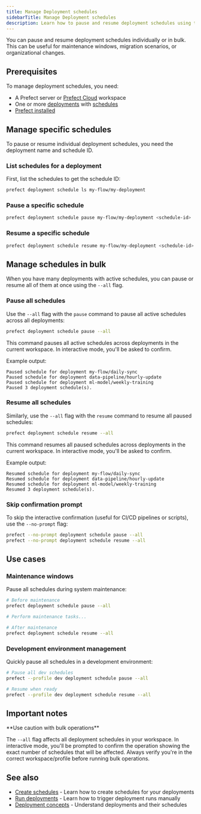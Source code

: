 ```yaml
---
title: Manage Deployment schedules
sidebarTitle: Manage Deployment schedules
description: Learn how to pause and resume deployment schedules using the Prefect CLI.
---
```


You can pause and resume deployment schedules individually or in bulk. 
This can be useful for maintenance windows, migration scenarios, or organizational changes.

## Prerequisites

To manage deployment schedules, you need:
- A Prefect server or [Prefect Cloud](/v3/get-started/quickstart) workspace
- One or more [deployments](/v3/how-to-guides/deployments/create-deployments) with [schedules](/v3/how-to-guides/deployments/create-schedules)
- [Prefect installed](/v3/get-started/install)

## Manage specific schedules

To pause or resume individual deployment schedules, you need the deployment name and schedule ID.

### List schedules for a deployment

First, list the schedules to get the schedule ID:

```bash
prefect deployment schedule ls my-flow/my-deployment
```

### Pause a specific schedule

```bash
prefect deployment schedule pause my-flow/my-deployment <schedule-id>
```

### Resume a specific schedule

```bash
prefect deployment schedule resume my-flow/my-deployment <schedule-id>
```

## Manage schedules in bulk

When you have many deployments with active schedules, you can pause or resume all of them at once using the `--all` flag.

### Pause all schedules

Use the `--all` flag with the `pause` command to pause all active schedules across all deployments:

```bash
prefect deployment schedule pause --all
```

This command pauses all active schedules across deployments in the current workspace. In interactive mode, you'll be asked to confirm.

Example output:
```
Paused schedule for deployment my-flow/daily-sync
Paused schedule for deployment data-pipeline/hourly-update
Paused schedule for deployment ml-model/weekly-training
Paused 3 deployment schedule(s).
```

### Resume all schedules

Similarly, use the `--all` flag with the `resume` command to resume all paused schedules:

```bash
prefect deployment schedule resume --all
```

This command resumes all paused schedules across deployments in the current workspace. In interactive mode, you'll be asked to confirm.

Example output:
```
Resumed schedule for deployment my-flow/daily-sync
Resumed schedule for deployment data-pipeline/hourly-update
Resumed schedule for deployment ml-model/weekly-training
Resumed 3 deployment schedule(s).
```

### Skip confirmation prompt

To skip the interactive confirmation (useful for CI/CD pipelines or scripts), use the `--no-prompt` flag:

```bash
prefect --no-prompt deployment schedule pause --all
prefect --no-prompt deployment schedule resume --all
```

## Use cases

### Maintenance windows

Pause all schedules during system maintenance:

```bash
# Before maintenance
prefect deployment schedule pause --all

# Perform maintenance tasks...

# After maintenance
prefect deployment schedule resume --all
```

### Development environment management

Quickly pause all schedules in a development environment:

```bash
# Pause all dev schedules
prefect --profile dev deployment schedule pause --all

# Resume when ready
prefect --profile dev deployment schedule resume --all
```

## Important notes

<Warning>
**Use caution with bulk operations**

The `--all` flag affects all deployment schedules in your workspace. 
In interactive mode, you'll be prompted to confirm the operation showing the exact number of schedules that will be affected.
Always verify you're in the correct workspace/profile before running bulk operations.
</Warning>

## See also

- [Create schedules](/v3/how-to-guides/deployments/create-schedules) - Learn how to create schedules for your deployments
- [Run deployments](/v3/how-to-guides/deployments/run-deployments) - Learn how to trigger deployment runs manually
- [Deployment concepts](/v3/concepts/deployments) - Understand deployments and their schedules

